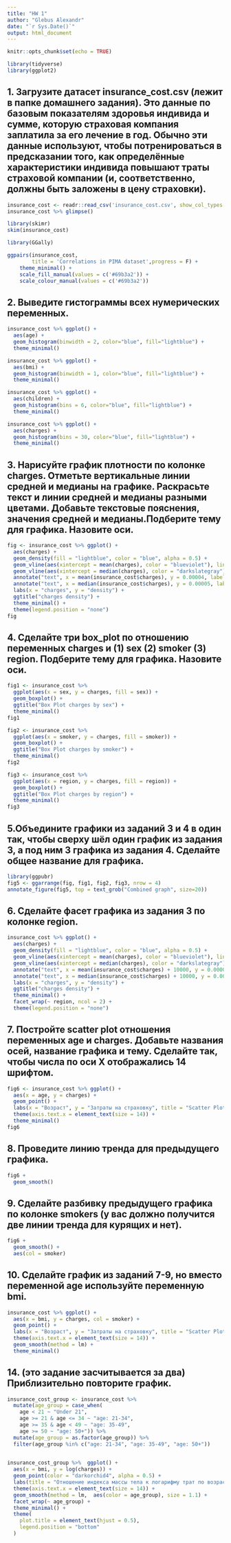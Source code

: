 ```yaml
---
title: "HW 1"
author: "Glebus Alexandr"
date: "`r Sys.Date()`"
output: html_document
---
```


```r
knitr::opts_chunk$set(echo = TRUE)

library(tidyverse)
library(ggplot2)
```

## 1. Загрузите датасет insurance_cost.csv (лежит в папке домашнего задания). Это данные по базовым показателям здоровья индивида и сумме, которую страховая компания заплатила за его лечение в год. Обычно эти данные используют, чтобы потренироваться в предсказании того, как определённые характеристики индивида повышают траты страховой компании (и, соответственно, должны быть заложены в цену страховки).

```r
insurance_cost <- readr::read_csv('insurance_cost.csv', show_col_types = FALSE)
insurance_cost %>% glimpse()
```

```r
library(skimr)
skim(insurance_cost)
```


```r
library(GGally)

ggpairs(insurance_cost,
        title = 'Correlations in PIMA dataset',progress = F) +
    theme_minimal() +
    scale_fill_manual(values = c('#69b3a2')) +
    scale_colour_manual(values = c('#69b3a2'))
```

## 2. Выведите гистограммы всех нумерических переменных.


```r
insurance_cost %>% ggplot() +
  aes(age) + 
  geom_histogram(binwidth = 2, color="blue", fill="lightblue") +
  theme_minimal()
```

```r
insurance_cost %>% ggplot() +
  aes(bmi) + 
  geom_histogram(binwidth = 1, color="blue", fill="lightblue") +
  theme_minimal()
```

```r
insurance_cost %>% ggplot() +
  aes(children) + 
  geom_histogram(bins = 6, color="blue", fill="lightblue") +
  theme_minimal()
```
```r
insurance_cost %>% ggplot() +
  aes(charges) + 
  geom_histogram(bins = 30, color="blue", fill="lightblue") +
  theme_minimal()
```

## 3. Нарисуйте график плотности по колонке charges. Отметьте вертикальные линии средней и медианы на графике. Раскрасьте текст и линии средней и медианы разными цветами. Добавьте текстовые пояснения, значения средней и медианы.Подберите тему для графика. Назовите оси.

```r
fig <- insurance_cost %>% ggplot() +
  aes(charges) + 
  geom_density(fill = "lightblue", color = "blue", alpha = 0.5) +
  geom_vline(aes(xintercept = mean(charges), color = "blueviolet"), linetype = "dashed") +
  geom_vline(aes(xintercept = median(charges), color = "darkslategray"), linetype = "dashed") +
  annotate("text", x = mean(insurance_cost$charges), y = 0.00004, label = paste("mean =", round(mean(insurance_cost$charges), 2)), color = "blueviolet") +
  annotate("text", x = median(insurance_cost$charges), y = 0.00005, label = paste("median =", round(median(insurance_cost$charges), 2)), color = "darkslategray") +
  labs(x = "charges", y = "density") +
  ggtitle("charges density") +
  theme_minimal() +
  theme(legend.position = "none")
fig
```

## 4. Сделайте три box_plot по отношению переменных charges и (1) sex (2) smoker (3) region. Подберите тему для графика. Назовите оси.

```r
fig1 <- insurance_cost %>% 
  ggplot(aes(x = sex, y = charges, fill = sex)) +
  geom_boxplot() +
  ggtitle("Box Plot charges by sex") +
  theme_minimal()
fig1
```


```r
fig2 <- insurance_cost %>% 
  ggplot(aes(x = smoker, y = charges, fill = smoker)) +
  geom_boxplot() +
  ggtitle("Box Plot charges by smoker") +
  theme_minimal()
fig2
```


```r
fig3 <- insurance_cost %>% 
  ggplot(aes(x = region, y = charges, fill = region)) +
  geom_boxplot() +
  ggtitle("Box Plot charges by region") +
  theme_minimal()
fig3
```

## 5.Объедините графики из заданий 3 и 4 в один так, чтобы сверху шёл один график из задания 3, а под ним 3 графика из задания 4. Сделайте общее название для графика.

```r
library(ggpubr)
fig5 <- ggarrange(fig, fig1, fig2, fig3, nrow = 4)
annotate_figure(fig5, top = text_grob("Combined graph", size=20))
```

## 6. Сделайте фасет графика из задания 3 по колонке region.
  
```r

insurance_cost %>% ggplot() +
  aes(charges) + 
  geom_density(fill = "lightblue", color = "blue", alpha = 0.5) +
  geom_vline(aes(xintercept = mean(charges), color = "blueviolet"), linetype = "dashed") +
  geom_vline(aes(xintercept = median(charges), color = "darkslategray"), linetype = "dashed") +
  annotate("text", x = mean(insurance_cost$charges) + 10000, y = 0.00004, label = paste("mean =", round(mean(insurance_cost$charges), 2)), color = "blueviolet") +
  annotate("text", x = median(insurance_cost$charges) + 10000, y = 0.00005, label = paste("median =", round(median(insurance_cost$charges), 2)), color = "darkslategray") +
  labs(x = "charges", y = "density") +
  ggtitle("charges density") +
  theme_minimal() +
  facet_wrap(~ region, ncol = 2) +
  theme(legend.position = "none") 
```

## 7. Постройте scatter plot отношения переменных age и charges. Добавьте названия осей, название графика и тему. Сделайте так, чтобы числа по оси Х отображались 14 шрифтом.

```r
fig6 <- insurance_cost %>% ggplot() +
  aes(x = age, y = charges) +
  geom_point() +
  labs(x = "Возраст", y = "Затраты на страховку", title = "Scatter Plot между возрастом и затратами") +
  theme(axis.text.x = element_text(size = 14)) +
  theme_minimal()
fig6
```

## 8. Проведите линию тренда для предыдущего графика.

```r
fig6 + 
  geom_smooth()
```

## 9. Сделайте разбивку предыдущего графика по колонке smokers (у вас должно получится две линии тренда для курящих и нет).

```r
fig6 + 
  geom_smooth() +
  aes(col = smoker)
```

## 10. Сделайте график из заданий 7-9, но вместо переменной age используйте переменную bmi.

```r
insurance_cost %>% ggplot() +
  aes(x = bmi, y = charges, col = smoker) +
  geom_point() +
  labs(x = "Возраст", y = "Затраты на страховку", title = "Scatter Plot между возрастом и ИМТ") +
  theme(axis.text.x = element_text(size = 14)) +
  geom_smooth(method = lm) +
  theme_minimal()
```



## 14. (это задание засчитывается за два) Приблизительно повторите график.

```r
insurance_cost_group <- insurance_cost %>%
  mutate(age_group = case_when(
    age < 21 ~ "Under 21",
    age >= 21 & age <= 34 ~ "age: 21-34",
    age >= 35 & age < 49 ~ "age: 35-49",
    age >= 50 ~ "age: 50+")) %>% 
  mutate(age_group = as.factor(age_group)) %>% 
  filter(age_group %in% c("age: 21-34", "age: 35-49", "age: 50+"))
  
```



```r
insurance_cost_group %>%  ggplot() +
  aes(x = bmi, y = log(charges)) +
  geom_point(color = "darkorchid4", alpha = 0.5) +
  labs(title = "Отношение индекса массы тела к логарифму трат по возрастным группам") +
  theme(axis.text.x = element_text(size = 14)) +
  geom_smooth(method = lm,  aes(color = age_group), size = 1.1) +
  facet_wrap(~ age_group) +
  theme_minimal() +
  theme(
    plot.title = element_text(hjust = 0.5),  
    legend.position = "bottom"
  )
```